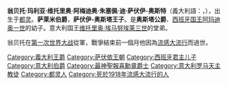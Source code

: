 {{expand|time=2014-12-30T13:02:10+00:00}}
{{unreferenced|time=2014-12-30T13:02:10+00:00}}
{{Infobox royalty
| name          = 翁贝托
| full name     = 翁贝托·玛利亚·维托里奥·阿梅迪奥·朱塞佩·迪·萨伏伊-奥斯塔
| title           = 萨莱米伯爵<br>萨伏伊-奥斯塔王子
| image         = Prince Umberto, Count of Salemi.jpg
| imgw    = 200px
| birth_date    = {{Birth date|1889|6|22|df=y}}
| birth_place   = {{flag|Kingdom of Italy}}[[都灵|都灵]]
| death_date    = {{Death date and age|1918|10|19|1889|6|22|df=y}}
| death_place   = {{flag|Kingdom of Italy}}[[克雷斯帕诺德尔格拉帕|克雷斯帕诺德尔格拉帕]]
| house = [[萨伏伊王朝|萨伏伊王朝]]
| father      = [[阿玛迪奥一世_(西班牙)|奥斯塔公爵阿玛迪奥]]
| mother     = [[波拿巴家族|波拿巴家族]]的玛利亚·莱蒂齐娅
| place of burial = [[克雷斯帕诺德尔格拉帕|克雷斯帕诺德尔格拉帕]]
}}

'''翁贝托·玛利亚·维托里奥·阿梅迪奥·朱塞佩·迪·萨伏伊-奥斯特'''（義大利語：{{lang|it|Umberto Maria Vittorio Amedeo Giuseppe di Savoia-Aosta}}，{{bd|1889年|6月22日|1918年|10月19日}}），出生于[[都灵|都灵]]。'''萨莱米伯爵'''，'''萨伏伊-奥斯塔王子'''。是'''奥斯塔公爵'''、[[西班牙君主列表|西班牙国王]][[阿玛迪奥一世_(西班牙)|阿玛迪奥一世]]的幼子。意大利国王[[维托里奥·埃马努埃莱三世|维托里奥·埃马努埃莱三世]]的堂弟。

翁贝托在[[第一次世界大战|第一次世界大战]]從軍，戰爭結束前一個月他因為[[1918年流感大流行|流感大流行]]而過世。

{{DEFAULTSORT:Umberto, Count Of Salemi}}
[[Category:義大利王爵|Category:義大利王爵]]
[[Category:萨伏依王朝|Category:萨伏依王朝]]
[[Category:西班牙君主儿子|Category:西班牙君主儿子]]
[[Category:意大利伯爵|Category:意大利伯爵]]
[[Category:最神聖報喜勳章爵士|Category:最神聖報喜勳章爵士]]
[[Category:意大利罗马天主教徒|Category:意大利罗马天主教徒]]
[[Category:都灵人|Category:都灵人]]
[[Category:死於1918年流感大流行的人|Category:死於1918年流感大流行的人]]
